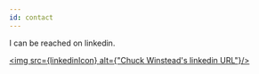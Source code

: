 ```yaml
---
id: contact
---
```





I can be reached on linkedin. 

[<img src={linkedinIcon} alt={"Chuck Winstead's linkedin URL"}/>](https://www.linkedin.com/in/chuckwinstead)